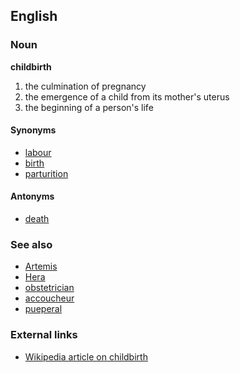 ==English==
===Noun===
'''childbirth'''

#the culmination of pregnancy
#the emergence of a child from its mother's uterus
#the beginning of a person's life

====Synonyms====
*[[labour]]
*[[birth]]
*[[parturition]]

====Antonyms====
*[[death]]

===See also===
*[[Artemis]]
*[[Hera]]
*[[obstetrician]]
*[[accoucheur]]
*[[pueperal]]

===External links===
*[[w:childbirth|Wikipedia article on childbirth]]